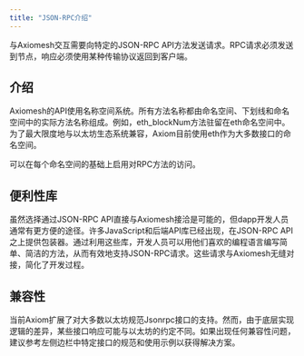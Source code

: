 ```yaml
---
title: "JSON-RPC介绍"
---
```


与Axiomesh交互需要向特定的JSON-RPC API方法发送请求。RPC请求必须发送到节点，响应必须使用某种传输协议返回到客户端。

## 介绍
Axiomesh的API使用名称空间系统。所有方法名称都由命名空间、下划线和命名空间中的实际方法名称组成。例如，eth_blockNum方法驻留在eth命名空间中。为了最大限度地与以太坊生态系统兼容，Axiom目前使用eth作为大多数接口的命名空间。

可以在每个命名空间的基础上启用对RPC方法的访问。

## 便利性库
虽然选择通过JSON-RPC API直接与Axiomesh接洽是可能的，但dapp开发人员通常有更方便的途径。许多JavaScript和后端API库已经出现，在JSON-RPC API之上提供包装器。通过利用这些库，开发人员可以用他们喜欢的编程语言编写简单、简洁的方法，从而有效地支持JSON-RPC请求。这些请求与Axiomesh无缝对接，简化了开发过程。

## 兼容性
当前Axiom扩展了对大多数以太坊规范Jsonrpc接口的支持。然而，由于底层实现逻辑的差异，某些接口响应可能与以太坊的约定不同。如果出现任何兼容性问题，建议参考左侧边栏中特定接口的规范和使用示例以获得解决方案。